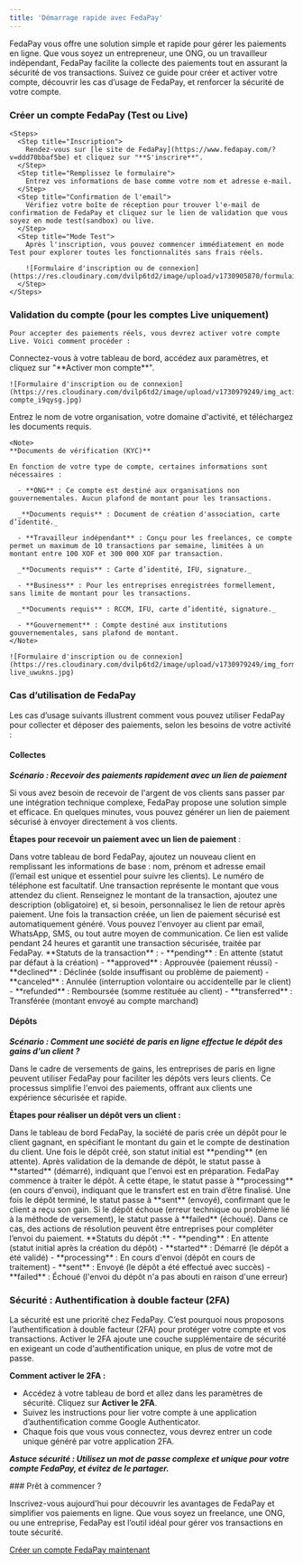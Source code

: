 ```yaml
---
title: 'Démarrage rapide avec FedaPay'
--- 
```


FedaPay vous offre une solution simple et rapide pour gérer les paiements en ligne. Que vous soyez un entrepreneur, une ONG, ou un travailleur indépendant, FedaPay facilite la collecte des paiements tout en assurant la sécurité de vos transactions. Suivez ce guide pour créer et activer votre compte, découvrir les cas d’usage de FedaPay, et renforcer la sécurité de votre compte.


  ### Créer un compte FedaPay (Test ou Live)

    <Steps>
      <Step title="Inscription">
        Rendez-vous sur [le site de FedaPay](https://www.fedapay.com/?v=ddd70bbaf5be) et cliquez sur "**S'inscrire**".
      </Step>
      <Step title="Remplissez le formulaire">
        Entrez vos informations de base comme votre nom et adresse e-mail.
      </Step>
      <Step title="Confirmation de l'email">
        Vérifiez votre boîte de réception pour trouver l'e-mail de confirmation de FedaPay et cliquez sur le lien de validation que vous soyez en mode test(sandbox) ou live.
      </Step>
      <Step title="Mode Test">
        Après l'inscription, vous pouvez commencer immédiatement en mode Test pour explorer toutes les fonctionnalités sans frais réels.

        ![Formulaire d'inscription ou de connexion](https://res.cloudinary.com/dvilp6td2/image/upload/v1730905870/formulaire_compte_sandbox_qhujsz.jpg)
      </Step>
    </Steps>

  
  ### Validation du compte (pour les comptes Live uniquement)
    Pour accepter des paiements réels, vous devrez activer votre compte Live. Voici comment procéder :

  <Steps>
  <Step title="Soumettre votre compte pour validation ">
    Connectez-vous à votre tableau de bord, accédez aux paramètres, et cliquez sur "**Activer mon compte**".

    ![Formulaire d'inscription ou de connexion](https://res.cloudinary.com/dvilp6td2/image/upload/v1730979249/img_active_live-compte_i9qysg.jpg)
  </Step>
  <Step title="Remplissez le formulaire">
    Entrez le nom de votre organisation, votre domaine d'activité, et téléchargez les documents requis.

    <Note>
    **Documents de vérification (KYC)** 
    
    En fonction de votre type de compte, certaines informations sont nécessaires :

      - **ONG** : Ce compte est destiné aux organisations non gouvernementales. Aucun plafond de montant pour les transactions.

      _**Documents requis** : Document de création d'association, carte d’identité._
      
      - **Travailleur indépendant** : Conçu pour les freelances, ce compte permet un maximum de 10 transactions par semaine, limitées à un montant entre 100 XOF et 300 000 XOF par transaction.

      _**Documents requis** : Carte d’identité, IFU, signature._

      - **Business** : Pour les entreprises enregistrées formellement, sans limite de montant pour les transactions.

      _**Documents requis** : RCCM, IFU, carte d’identité, signature._

      - **Gouvernement** : Compte destiné aux institutions gouvernementales, sans plafond de montant.
    </Note>

    ![Formulaire d'inscription ou de connexion](https://res.cloudinary.com/dvilp6td2/image/upload/v1730979249/img_form_valide_compte-live_uwukns.jpg)
  </Step>
  <Step title="Cliquez sur Soumettre pour finaliser votre demande.">
  </Step>
</Steps>

### Cas d’utilisation de FedaPay

Les cas d’usage suivants illustrent comment vous pouvez utiliser FedaPay pour collecter et déposer des paiements, selon les besoins de votre activité :

#### Collectes


_**Scénario : Recevoir des paiements rapidement avec un lien de paiement**_

Si vous avez besoin de recevoir de l'argent de vos clients sans passer par une intégration technique complexe, FedaPay propose une solution simple et efficace. En quelques minutes, vous pouvez générer un lien de paiement sécurisé à envoyer directement à vos clients.

**Étapes pour recevoir un paiement avec un lien de paiement** :

<Steps>
  <Step title="Créer un client">
     Dans votre tableau de bord FedaPay, ajoutez un nouveau client en remplissant les informations de base : nom, prénom et adresse email (l’email est unique et essentiel pour suivre les clients). Le numéro de téléphone est facultatif.
  </Step>
  <Step title="Créer une transaction">
    Une transaction représente le montant que vous attendez du client. Renseignez le montant de la transaction, ajoutez une description (obligatoire) et, si besoin, personnalisez le lien de retour après paiement.
  </Step>
  <Step title=" Générer un lien de paiement">
    Une fois la transaction créée, un lien de paiement sécurisé est automatiquement généré. Vous pouvez l'envoyer au client par email, WhatsApp, SMS, ou tout autre moyen de communication. Ce lien est valide pendant 24 heures et garantit une transaction sécurisée, traitée par FedaPay.
  </Step>
</Steps>

<Note>
  **Statuts de la transaction** :
  - **pending** : En attente (statut par défaut à la création)
  - **approved** : Approuvée (paiement réussi)
  - **declined** : Déclinée (solde insuffisant ou problème de paiement)
  - **canceled** : Annulée (interruption volontaire ou accidentelle par le client)
  - **refunded** : Remboursée (somme restituée au client)
  - **transferred** : Transférée (montant envoyé au compte marchand)

</Note>

#### Dépôts

_**Scénario : Comment une société de paris en ligne effectue le dépôt des gains d'un client ?**_

Dans le cadre de versements de gains, les entreprises de paris en ligne peuvent utiliser FedaPay pour faciliter les dépôts vers leurs clients. Ce processus simplifie l'envoi des paiements, offrant aux clients une expérience sécurisée et rapide.

**Étapes pour réaliser un dépôt vers un client :**

<Steps>
  <Step title="Créer un dépôt">
    Dans le tableau de bord FedaPay, la société de paris crée un dépôt pour le client gagnant, en spécifiant le montant du gain et le compte de destination du client.
  </Step>

  <Step title="Valider et démarrer le dépôt">
  Une fois le dépôt créé, son statut initial est **pending** (en attente). Après validation de la demande de dépôt, le statut passe à **started** (démarré), indiquant que l'envoi est en préparation.
  </Step>

  <Step title="Traitement et envoi">
    FedaPay commence à traiter le dépôt. À cette étape, le statut passe à **processing** (en cours d'envoi), indiquant que le transfert est en train d’être finalisé.
  </Step>

  <Step title="Finalisation">
    Une fois le dépôt terminé, le statut passe à **sent** (envoyé), confirmant que le client a reçu son gain.
  </Step>

  <Step title="Gestion des échecs">
    Si le dépôt échoue (erreur technique ou problème lié à la méthode de versement), le statut passe à **failed** (échoué). Dans ce cas, des actions de résolution peuvent être entreprises pour compléter l’envoi du paiement.
  </Step>
</Steps>

<Note>
**Statuts du dépôt :**
- **pending** : En attente (statut initial après la création du dépôt)
- **started** : Démarré (le dépôt a été validé)
- **processing** : En cours d'envoi (dépôt en cours de traitement)
- **sent** : Envoyé (le dépôt a été effectué avec succès)
- **failed** : Échoué (l'envoi du dépôt n'a pas abouti en raison d'une erreur)
</Note>


### Sécurité : Authentification à double facteur (2FA)

La sécurité est une priorité chez FedaPay. C’est pourquoi nous proposons l’authentification à double facteur (2FA) pour protéger votre compte et vos transactions. Activer le 2FA ajoute une couche supplémentaire de sécurité en exigeant un code d'authentification unique, en plus de votre mot de passe.

**Comment activer le 2FA :**
- Accédez à votre tableau de bord et allez dans les paramètres de sécurité.
Cliquez sur **Activer le 2FA**.
- Suivez les instructions pour lier votre compte à une application d’authentification comme Google Authenticator.
- Chaque fois que vous vous connectez, vous devrez entrer un code unique généré par votre application 2FA.

_**Astuce sécurité : Utilisez un mot de passe complexe et unique pour votre compte FedaPay, et évitez de le partager.**_

<Tip>
### Prêt à commencer ?

Inscrivez-vous aujourd'hui pour découvrir les avantages de FedaPay et simplifier vos paiements en ligne. Que vous soyez un freelance, une ONG, ou une entreprise, FedaPay est l’outil idéal pour gérer vos transactions en toute sécurité.

[Créer un compte FedaPay maintenant](https://fedapay.com)
</Tip>




